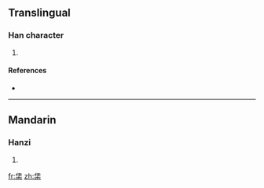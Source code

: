 ==Translingual==

===Han character===
{{Han char|rn=75|rad=木|as=06|sn=10|four=2290<sub>4</sub>|canj=人土木 (OGD), X人土木 (XOGD)}}

# {{defn|Han|sort=木06}}

====References====
* {{Han ref|kx=0522.240|dkj=14711|dj=0910.250|hdz=21201.040|uh=6820|ud=26656|bh=D1F4|bd=53748}}

----

==Mandarin==

===Hanzi===
{{cmn-hanzi|pin=[[jiǎo]] ([[jiao3]]), [[jiào]] ([[jiao4]]), [[rěn]] ([[ren3]]), [[xiáo]] ([[xiao2]])|wg=chiao<sup>3</sup>, chiao<sup>4</sup>, jen<sup>3</sup>, hsiao<sup>2</sup>}}

# {{defn|Mandarin|sort=木06}}

[[fr:栠]]
[[zh:栠]]